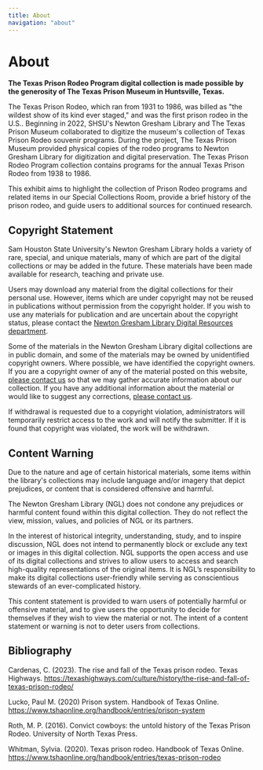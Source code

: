 ```yaml
---
title: About
navigation: "about"
---
```


# About

**The Texas Prison Rodeo Program digital collection is made possible by the generosity of The Texas Prison Museum in Huntsville, Texas.**

The Texas Prison Rodeo, which ran from 1931 to 1986, was billed as "the wildest show of its kind ever staged," and was the first prison rodeo in the U.S.. Beginning in 2022, SHSU's Newton Gresham Library and The Texas Prison Museum collaborated to digitize the museum's collection of Texas Prison Rodeo souvenir programs. During the project, The Texas Prison Museum provided physical copies of the rodeo programs to Newton Gresham Library for digitization and digital preservation. The Texas Prison Rodeo Program collection contains programs for the annual Texas Prison Rodeo from 1938 to 1986.

This exhibit aims to highlight the collection of Prison Rodeo programs and related items in our Special Collections Room, provide a brief history of the prison rodeo, and guide users to additional sources for continued research.

## Copyright Statement

Sam Houston State University's Newton Gresham Library holds a variety of rare, special, and unique materials, many of which are part of the digital collections or may be added in the future. These materials have been made available for research, teaching and private use.

Users may download any material from the digital collections for their personal use. However, items which are under copyright may not be reused in publications without permission from the copyright holder. If you wish to use any materials for publication and are uncertain about the copyright status, please contact the [Newton Gresham Library Digital Resources department](digitalcollections@shsu.edu).

Some of the materials in the Newton Gresham Library digital collections are in public domain, and some of the materials may be owned by unidentified copyright owners. Where possible, we have identified the copyright owners. If you are a copyright owner of any of the material posted on this website, [please contact us](digitalcollections@shsu.edu) so that we may gather accurate information about our collection. If you have any additional information about the material or would like to suggest any corrections, [please contact us](digitalcollections@shsu.edu).

If withdrawal is requested due to a copyright violation, administrators will temporarily restrict access to the work and will notify the submitter. If it is found that copyright was violated, the work will be withdrawn.

## Content Warning

Due to the nature and age of certain historical materials, some items within the library's collections may include language and/or imagery that depict prejudices, or content that is considered offensive and harmful.

The Newton Gresham Library (NGL) does not condone any prejudices or harmful content found within this digital collection. They do not reflect the view, mission, values, and policies of NGL or its partners.

In the interest of historical integrity, understanding, study, and to inspire discussion, NGL does not intend to permanently block or exclude any text or images in this digital collection. NGL supports the open access and use of its digital collections and strives to allow users to access and search high-quality representations of the original items. It is NGL’s responsibility to make its digital collections user-friendly while serving as conscientious stewards of an ever-complicated history.

This content statement is provided to warn users of potentially harmful or offensive material, and to give users the opportunity to decide for themselves if they wish to view the material or not. The intent of a content statement or warning is not to deter users from collections.

## Bibliography

Cardenas, C. (2023). The rise and fall of the Texas prison rodeo. Texas Highways. https://texashighways.com/culture/history/the-rise-and-fall-of-texas-prison-rodeo/

Lucko, Paul M. (2020) Prison system. Handbook of Texas Online. https://www.tshaonline.org/handbook/entries/prison-system

Roth, M. P. (2016). Convict cowboys: the untold history of the Texas Prison Rodeo. University of North Texas Press.

Whitman, Sylvia. (2020). Texas prison rodeo. Handbook of Texas Online. https://www.tshaonline.org/handbook/entries/texas-prison-rodeo